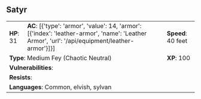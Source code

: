 ## Satyr {#monster-satyr}

```{=html}
<table class="table table-striped">
    <tbody>
        <tr>                    
            <td><b>HP</b>: 31</td>
            <td><b>AC</b>: [{'type': 'armor', 'value': 14, 'armor': [{'index': 'leather-armor', 'name': 'Leather Armor', 'url': '/api/equipment/leather-armor'}]}]</td>
            <td><b>Speed</b>: 40 feet</td>
        </tr>
        <tr>
            <td colspan="2"><b>Type</b>: Medium Fey (Chaotic Neutral)</td>
            <td><b>XP</b>: 100</td>
        </tr>
        <tr>
            <td colspan="3"><b>Vulnerabilities</b>: </td>
        </tr>
        <tr>
            <td colspan="3"><b>Resists</b>: </td>
        </tr>
        <tr>
            <td colspan="3"><b>Languages</b>: Common, elvish, sylvan</td>
        </tr>
    </tbody>
</table>
```